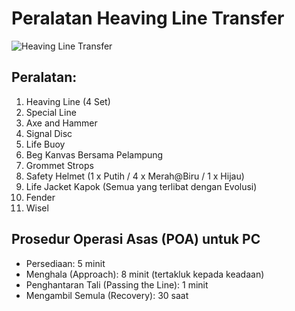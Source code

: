 # Peralatan Heaving Line Transfer

![Heaving Line Transfer](/berlayar/heaving-line-transfer.jpg)

## Peralatan:

1. Heaving Line (4 Set)
2. Special Line
3. Axe and Hammer
4. Signal Disc
5. Life Buoy 
6. Beg Kanvas Bersama Pelampung
7. Grommet Strops
8. Safety Helmet (1 x Putih / 4 x Merah@Biru / 1 x Hijau)
9. Life Jacket Kapok (Semua yang terlibat dengan Evolusi)
10. Fender
11. Wisel

## Prosedur Operasi Asas (POA) untuk PC

- Persediaan: 5 minit
- Menghala (Approach): 8 minit (tertakluk kepada keadaan)
- Penghantaran Tali (Passing the Line): 1 minit
- Mengambil Semula (Recovery): 30 saat
